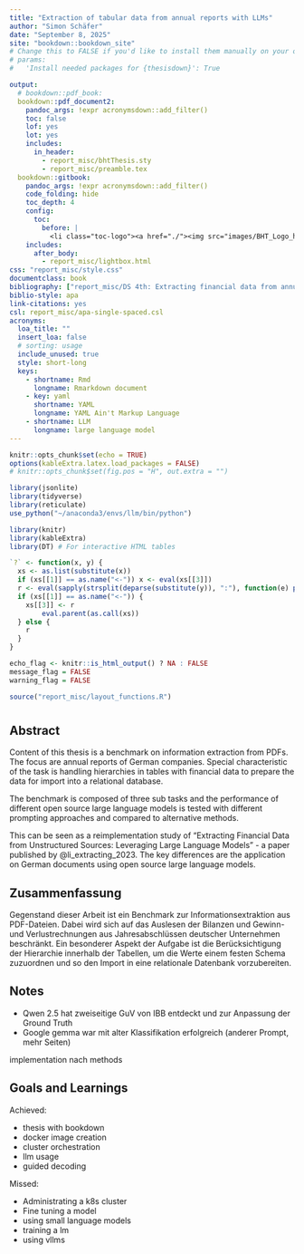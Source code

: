```yaml
---
title: "Extraction of tabular data from annual reports with LLMs"
author: "Simon Schäfer"
date: "September 8, 2025"
site: "bookdown::bookdown_site"
# Change this to FALSE if you'd like to install them manually on your own.
# params:
#   'Install needed packages for {thesisdown}': True

output:
  # bookdown::pdf_book:
  bookdown::pdf_document2:
    pandoc_args: !expr acronymsdown::add_filter()
    toc: false
    lof: yes 
    lot: yes
    includes:
      in_header:
        - report_misc/bhtThesis.sty
        - report_misc/preamble.tex
  bookdown::gitbook:
    pandoc_args: !expr acronymsdown::add_filter()
    code_folding: hide
    toc_depth: 4
    config:
      toc:
        before: |
          <li class="toc-logo"><a href="./"><img src="images/BHT_Logo_horizontal_Anthrazit_transparent.svg"></a></li>
    includes:
      after_body: 
        - report_misc/lightbox.html
css: "report_misc/style.css"
documentclass: book
bibliography: ["report_misc/DS 4th: Extracting financial data from annual reports.bib"]
biblio-style: apa
link-citations: yes
csl: report_misc/apa-single-spaced.csl
acronyms:
  loa_title: ""
  insert_loa: false
  # sorting: usage
  include_unused: true
  style: short-long
  keys:
    - shortname: Rmd
      longname: Rmarkdown document
    - key: yaml
      shortname: YAML
      longname: YAML Ain't Markup Language
    - shortname: LLM
      longname: large language model
---
```


```r
knitr::opts_chunk$set(echo = TRUE)
options(kableExtra.latex.load_packages = FALSE)
# knitr::opts_chunk$set(fig.pos = "H", out.extra = "")

library(jsonlite)
library(tidyverse)
library(reticulate)
use_python("~/anaconda3/envs/llm/bin/python")

library(knitr)
library(kableExtra)
library(DT) # For interactive HTML tables

`?` <- function(x, y) {
  xs <- as.list(substitute(x))
  if (xs[[1]] == as.name("<-")) x <- eval(xs[[3]])
  r <- eval(sapply(strsplit(deparse(substitute(y)), ":"), function(e) parse(text = e))[[2 - as.logical(x)]])
  if (xs[[1]] == as.name("<-")) {
    xs[[3]] <- r
        eval.parent(as.call(xs))
  } else {
    r
  }
}  

echo_flag <- knitr::is_html_output() ? NA : FALSE
message_flag = FALSE
warning_flag = FALSE
```

```r
source("report_misc/layout_functions.R")
```

\pagenumbering{gobble}
\pagestyle{empty}

# {.unlisted .unnumbered}

## Abstract {.unlisted .unnumbered}

Content of this thesis is a benchmark on information extraction from PDFs. The focus are annual reports of German companies. Special characteristic of the task is handling hierarchies in tables with financial data to prepare the data for import into a relational database.

The benchmark is composed of three sub tasks and the performance of different open source large language models is tested with different prompting approaches and compared to alternative methods.

This can be seen as a reimplementation study of "Extracting Financial Data from Unstructured Sources: Leveraging Large Language Models" - a paper published by @li_extracting_2023. The key differences are the application on German documents using open source large language models.

## Zusammenfassung {.unlisted .unnumbered}

Gegenstand dieser Arbeit ist ein Benchmark zur Informationsextraktion aus PDF-Dateien. Dabei wird sich auf das Auslesen der Bilanzen und Gewinn- und Verlustrechnungen aus Jahresabschlüssen deutscher Unternehmen beschränkt. Ein besonderer Aspekt der Aufgabe ist die Berücksichtigung der Hierarchie innerhalb der Tabellen, um die Werte einem festen Schema zuzuordnen und so den Import in eine relationale Datenbank vorzubereiten.

## Notes {.unlisted .unnumbered}

* Qwen 2.5 hat zweiseitige GuV von IBB entdeckt und zur Anpassung der Ground Truth
* Google gemma war mit alter Klassifikation erfolgreich (anderer Prompt, mehr Seiten)

implementation nach methods

## Goals and Learnings {.unlisted .unnumbered}

Achieved:

* thesis with bookdown
* docker image creation
* cluster orchestration
* llm usage
* guided decoding

Missed:

* Administrating a k8s cluster
* Fine tuning a model
* using small language models
* training a lm
* using vllms

\pagestyle{fancy}

\cleardoublepage
\pagenumbering{roman}
\setcounter{page}{1}
\tableofcontents

\cleardoublepage
\pagenumbering{arabic}
\setcounter{page}{1}